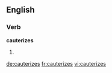 
==English==

===Verb===
'''cauterizes'''

# {{third-person singular of|cauterize}}

[[de:cauterizes]]
[[fr:cauterizes]]
[[vi:cauterizes]]